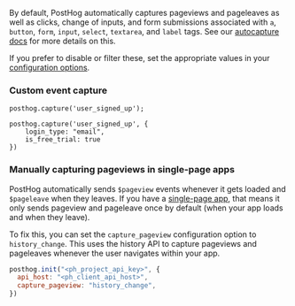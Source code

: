 
By default, PostHog automatically captures pageviews and pageleaves as well as clicks, change of inputs, and form submissions associated with `a`, `button`, `form`, `input`, `select`, `textarea`, and `label` tags. See our [autocapture docs](/docs/product-analytics/autocapture) for more details on this.

If you prefer to disable or filter these, set the appropriate values in your [configuration options](/docs/libraries/js/config).

### Custom event capture

<CustomEventIntro />

```js-web
posthog.capture('user_signed_up');
```

<NamingTip />

<SettingProperties />

```js-web
posthog.capture('user_signed_up', {
    login_type: "email",
    is_free_trial: true
})
```

### Manually capturing pageviews in single-page apps

PostHog automatically sends `$pageview` events whenever it gets loaded and `$pageleave` when they leaves. If you have a [single-page app](/tutorials/single-page-app-pageviews), that means it only sends pageview and pageleave once by default (when your app loads and when they leave).

To fix this, you can set the `capture_pageview` configuration option to `history_change`. This uses the history API to capture pageviews and pageleaves whenever the user navigates within your app.

```js
posthog.init("<ph_project_api_key>", {
  api_host: "<ph_client_api_host>",
  capture_pageview: "history_change",
})
```
